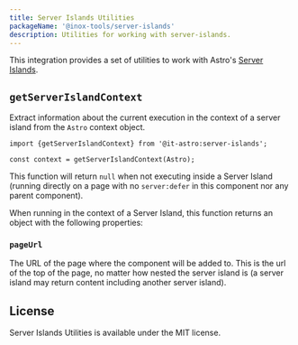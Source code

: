 ```yaml
---
title: Server Islands Utilities
packageName: '@inox-tools/server-islands'
description: Utilities for working with server-islands.
---
```


This integration provides a set of utilities to work with Astro's [Server Islands](https://docs.astro.build/en/guides/server-islands/).


<InstallCmd />

## `getServerIslandContext`

Extract information about the current execution in the context of a server island from the `Astro` context object.

```astro title="src/components/MyComponent.astro"
import {getServerIslandContext} from '@it-astro:server-islands';

const context = getServerIslandContext(Astro);
```

This function will return `null` when not executing inside a Server Island (running directly on a page with no `server:defer` in this component nor any parent component).

When running in the context of a Server Island, this function returns an object with the following properties:

### `pageUrl`

The URL of the page where the component will be added to. This is the url of the top of the page, no matter how nested the server island is (a server island may return content including another server island).

## License

Server Islands Utilities is available under the MIT license.
